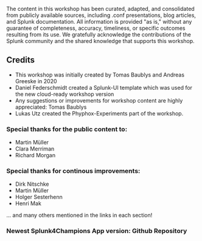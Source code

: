 
The content in this workshop has been curated, adapted, and consolidated from publicly available sources, including .conf presentations, blog articles, and Splunk documentation. 
All information is provided "as is," without any guarantee of completeness, accuracy, timeliness, or specific outcomes resulting from its use. We gratefully acknowledge the contributions of the Splunk community and the shared knowledge that supports this workshop.

## Credits

* This workshop was initially created by  <Link to="https://www.linkedin.com/in/baublys/" openInNewContext>Tomas Baublys</Link> and <Link to="https://www.linkedin.com/in/andreas-g-5536ba1a0/" openInNewContext>Andreas Greeske</Link> in 2020
* <Link to="https://www.linkedin.com/in/dfederschmidt/" openInNewContext>Daniel Federschmidt</Link> created a Splunk-UI template which was used for the new  cloud-ready workshop version
* Any suggestions or improvements for workshop content are highly appreciated: <Link to="mailto:tbaublys@splunk.com" openInNewContext>Tomas Baublys</Link>
* <Link to="https://www.linkedin.com/in/lukas-utz/" openInNewContext>Lukas Utz</Link> created the Phyphox-Experiments part of the workshop.  


### Special thanks for the public content to:
*  <Link to="https://www.linkedin.com/in/martin-m%C3%BCller-749890143/" openInNewContext>Martin Müller </Link>
*  <Link to="https://www.linkedin.com/in/clara-merriman/" openInNewContext>Clara Merriman </Link>
*  <Link to="https://www.linkedin.com/in/richardmorgan1972/" openInNewContext>Richard Morgan</Link>

### Special thanks for continous improvements: 
*  <Link to="https://www.linkedin.com/in/dirknitschke/" openInNewContext>Dirk Nitschke</Link> 
*  <Link to="https://www.linkedin.com/in/martin-m%C3%BCller-749890143/" openInNewContext>Martin Müller</Link>
*  <Link to="https://www.linkedin.com/in/holgersesterhenn/" openInNewContext>Holger Sesterhenn</Link>
*  <Link to="https://de.linkedin.com/in/henri-mak-a315271" openInNewContext>Henri Mak</Link>


...
and many others mentioned in the links in each section! 
### Newest Splunk4Champions App version: <Link to="https://github.com/bautt/splunk4champions2" openInNewContext>Github Repository </Link>

